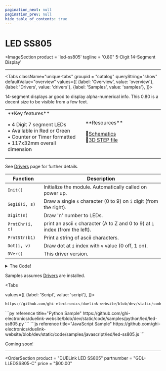 ```yaml
---
pagination_next: null
pagination_prev: null
hide_table_of_contents: true
---
```



# LED SS805

<ImageSection
    product = 'led-ss805'
    tagline = '0.80" 5-Digit 14-Segment Display'
></ImageSection>

---

<Tabs className="unique-tabs" groupid = "catalog" queryString="show" defaultValue="overview"
  values={[
    {label: 'Overview', value: 'overview'},
    {label: 'Drivers', value: 'drivers'},
    {label: 'Samples', value: 'samples'},
  ]}>

<TabItem value="overview">
14-segment displays ar good to display alpha-numerical info. This 0.80 is a decent size to be visible from a few feet.

<table><td width='50%'>
**Key features**

• 4 Digit 7 segment LEDs<br/>
• Available in Red or Green<br/>
• Counter or Timer formatted<br/>
• 117x32mm overall dimension<br/>

</td><td width='50%'>
**Resources**
 
📄[Schematics](pathname:///sch/gdl-lledss805-c.pdf)<br/>
🔩[3D STEP file](pathname:///3d/gdl-lledss805-c.step)<br/>

</td></table>

</TabItem>

<TabItem value="drivers">

See [Drivers](../../engine/drivers) page for further details.

Function | Description
-------- | ---
`Init()`  | Initialize the module. Automatically called on power up.
`Seg16(i, s)`  | Draw a single `s` character (0 to 9) on `i` digit (from the right).
`Digit(n)`  | Draw 'n' number to LEDs.
`PrntChr(i, c)` | print an ascii `c` character (A to Z and 0 to 9) at `i` index (from the left).
`PrntStr(b1)` | Print a string of ascii characters.
`Dot(i, v)`  | Draw dot at `i` index with `v` value (0 off, 1 on).
`DVer()`  | This driver version.


<details>
  <summary>The Code!</summary>



```py reference title="LED SS805 Driver"
https://github.com/ghi-electronics/duelink-website/blob/dev/static/code/drivers/led/led-ss805.txt
```

</details>
</TabItem>

<TabItem value="samples">

Samples assumes [Drivers](../../engine/drivers) are installed.

<Tabs

  values={[
    {label: 'Script', value: 'script'},
]}>

<TabItem value="script">

```py reference title="Script Sample"
https://github.com/ghi-electronics/duelink-website/blob/dev/static/code/samples/script/led/led-ss805.txt
```
</TabItem>

<TabItem value="py">
```py reference title="Python Sample"
https://github.com/ghi-electronics/duelink-website/blob/dev/static/code/samples/python/led/led-ss805.py
```
</TabItem>

<TabItem value="js">
```js reference title="JavaScript Sample"
https://github.com/ghi-electronics/duelink-website/blob/dev/static/code/samples/javascript/led/led-ss805.js
```

</TabItem>

</Tabs>

</TabItem>

<TabItem value="projects">Coming soon!</TabItem>

</Tabs>

---

<OrderSection
    product = "DUELink LED SS805"
    partnumber = "GDL-LLEDSS805-C"
    price = "$00.00"
></OrderSection>

